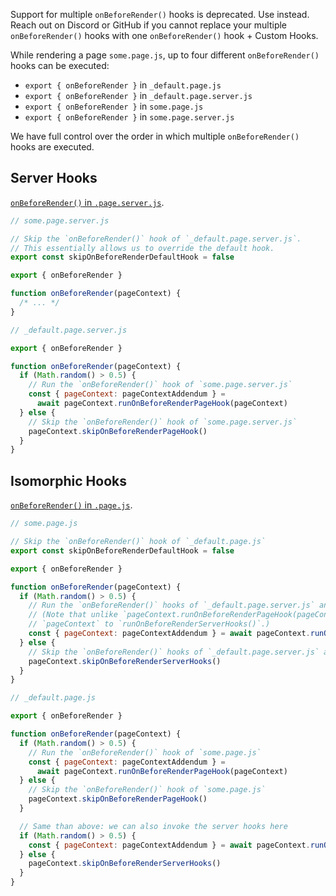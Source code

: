 
<Note type="error">Support for multiple `onBeforeRender()` hooks is deprecated. Use <Link href="data-fetching#custom-exports" text="Custom Exports/Hooks"/> instead. Reach out on Discord or GitHub if you cannot replace your multiple `onBeforeRender()` hooks with one `onBeforeRender()` hook + Custom Hooks.</Note>

While rendering a page `some.page.js`, up to four different `onBeforeRender()` hooks can be executed:
 - `export { onBeforeRender }` in `_default.page.js`
 - `export { onBeforeRender }` in `_default.page.server.js`
 - `export { onBeforeRender }` in `some.page.js`
 - `export { onBeforeRender }` in `some.page.server.js`

We have full control over the order in which multiple `onBeforeRender()` hooks are executed.

## Server Hooks

[`onBeforeRender()` in `.page.server.js`](/onBeforeRender).

```js
// some.page.server.js

// Skip the `onBeforeRender()` hook of `_default.page.server.js`.
// This essentially allows us to override the default hook.
export const skipOnBeforeRenderDefaultHook = false

export { onBeforeRender }

function onBeforeRender(pageContext) {
  /* ... */
}
```

```js
// _default.page.server.js

export { onBeforeRender }

function onBeforeRender(pageContext) {
  if (Math.random() > 0.5) {
    // Run the `onBeforeRender()` hook of `some.page.server.js`
    const { pageContext: pageContextAddendum } =
      await pageContext.runOnBeforeRenderPageHook(pageContext)
  } else {
    // Skip the `onBeforeRender()` hook of `some.page.server.js`
    pageContext.skipOnBeforeRenderPageHook()
  }
}
```

## Isomorphic Hooks

[`onBeforeRender()` in `.page.js`](/onBeforeRender-isomorphic).

```js
// some.page.js

// Skip the `onBeforeRender()` hook of `_default.page.js`
export const skipOnBeforeRenderDefaultHook = false

export { onBeforeRender }

function onBeforeRender(pageContext) {
  if (Math.random() > 0.5) {
    // Run the `onBeforeRender()` hooks of `_default.page.server.js` and `some.page.server.js`.
    // (Note that unlike `pageContext.runOnBeforeRenderPageHook(pageContext)`, we cannot pass
    // `pageContext` to `runOnBeforeRenderServerHooks()`.)
    const { pageContext: pageContextAddendum } = await pageContext.runOnBeforeRenderServerHooks()
  } else {
    // Skip the `onBeforeRender()` hooks of `_default.page.server.js` and `some.page.server.js`
    pageContext.skipOnBeforeRenderServerHooks()
  }
}
```

```js
// _default.page.js

export { onBeforeRender }

function onBeforeRender(pageContext) {
  if (Math.random() > 0.5) {
    // Run the `onBeforeRender()` hook of `some.page.js`
    const { pageContext: pageContextAddendum } =
      await pageContext.runOnBeforeRenderPageHook(pageContext)
  } else {
    // Skip the `onBeforeRender()` hook of `some.page.js`
    pageContext.skipOnBeforeRenderPageHook()
  }

  // Same than above: we can also invoke the server hooks here
  if (Math.random() > 0.5) {
    const { pageContext: pageContextAddendum } = await pageContext.runOnBeforeRenderServerHooks()
  } else {
    pageContext.skipOnBeforeRenderServerHooks()
  }
}
```

